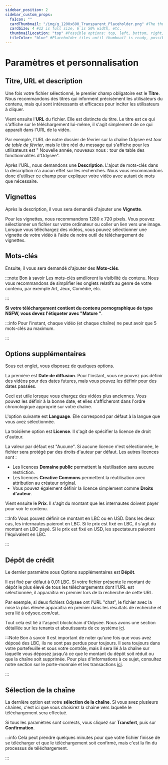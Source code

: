 ---
sidebar_position: 2
sidebar_custom_props:
  faIcon: ""
  cardThumbnail: "/img/g_1200x600_Transparent_Placeholder.png" #The thumbnail on the category card.
  cardSize: 4 #12 is full size, 6 is 50% width, etc.
  thumbnailLocation: "top" #Possible options: top, left, bottom, right, none
  tileColor: "blue" #Placeholder tiles until thumbnail is ready, possible options: blue, cream, darkpurple, lightpurple, mauve, orange, pink, none
---

# Paramètres et personnalisation

## Titre, URL et description

Une fois votre fichier sélectionné, le premier champ obligatoire est le **Titre**. Nous recommandons des titres qui informent précisément les utilisateurs du contenu, mais qui sont intéressants et efficaces pour inciter les utilisateurs à cliquer.

Vient ensuite l'**URL** du fichier. Elle est distincte du titre. Le titre est ce qui s'affiche sur le téléchargement lui-même, il s'agit simplement de ce qui apparaît dans l'URL de la vidéo.

Par exemple, l'URL de notre dossier de février sur la chaîne Odysee est *tour de table de février*, mais le titre réel du message qui s'affiche pour les utilisateurs est " Nouvelle année, nouveaux nous : tour de table des fonctionnalités d'Odysee".

Après l'URL, nous demandons une **Description**. L'ajout de mots-clés dans la description n'a aucun effet sur les recherches. Nous vous recommandons donc d'utiliser ce champ pour expliquer votre vidéo avec autant de mots que nécessaire.

## Vignettes

Après la description, il vous sera demandé d'ajouter une **Vignette**.

Pour les vignettes, nous recommandons 1280 x 720 pixels. Vous pouvez sélectionner un fichier sur votre ordinateur ou coller un lien vers une image. Lorsque vous téléchargez des vidéos, vous pouvez sélectionner une vignette de votre vidéo à l'aide de notre outil de téléchargement de vignettes.
## Mots-clés 

Ensuite, il vous sera demandé d'ajouter des **Mots-clés**.

:::note Bon à savoir
Les mots-clés améliorent la visibilité du contenu. Nous vous recommandons de simplifier les onglets relatifs au genre de votre contenu, par exemple Art, Jeux, Comédie, etc.

:::

**Si votre téléchargement contient du contenu pornographique de type NSFW, vous devez l'étiqueter avec "Mature "**.

:::info
Pour l'instant, chaque vidéo (et chaque chaîne) ne peut avoir que 5 mots-clés au maximum.

:::

## Options supplémentaires

Sous cet onglet, vous disposez de quelques options.

La première est **Date de diffusion**. Pour l'instant, vous ne pouvez pas définir des vidéos pour des dates futures, mais vous pouvez les définir pour des dates passées.

Ceci est utile lorsque vous chargez des vidéos plus anciennes. Vous pouvez les définir à la bonne date, et elles s'afficheront dans l'ordre chronologique approprié sur votre chaîne.

L'option suivante est **Language**. Elle correspond par défaut à la langue que vous avez sélectionnée.

La troisième option est **License**. Il s'agit de spécifier la licence de droit d'auteur.

La valeur par défaut est "Aucune". Si aucune licence n'est sélectionnée, le fichier sera protégé par des droits d'auteur par défaut. Les autres licences sont :

- Les licences **Domaine public** permettent la réutilisation sans aucune restriction.
- Les licences **Creative Commons** permettent la réutilisation avec attribution au créateur original.
- Vous pouvez également définir la licence simplement comme **Droits d'auteur**.

Vient ensuite le **Prix**. Il s'agit du montant que les internautes doivent payer pour voir le contenu.

:::Info 
Vous pouvez définir ce montant en LBC ou en USD. Dans les deux cas, les internautes paieront en LBC. Si le prix est fixé en LBC, il s'agit du montant en LBC payé. Si le prix est fixé en USD, les spectateurs paieront l'équivalent en LBC.

:::

## Dépôt de crédit

Le dernier paramètre sous Options supplémentaires est **Dépôt**.

Il est fixé par défaut à 0,01 LBC. Si votre fichier présente le montant de dépôt le plus élevé de tous les téléchargements dont l'URL est sélectionnée, il apparaîtra en premier lors de la recherche de cette URL.

Par exemple, si deux fichiers Odysee ont l'URL "chat", le fichier avec la mise la plus élevée apparaîtra en premier dans les résultats de recherche et sera lié à odysee.com/cat.

Tout cela est lié à l'aspect blockchain d'Odysee. Nous avons une section détaillée sur les tenants et aboutissants de ce système [ici](http://chihuahuaspin.com).

:::Note Bon à savoir
Il est important de noter qu'une fois que vous avez déposé des LBC, ils ne sont pas perdus pour toujours. Il sera toujours dans votre portefeuille et sous votre contrôle, mais il sera lié à la chaîne sur laquelle vous déposez jusqu'à ce que le montant du dépôt soit réduit ou que la chaîne soit supprimée. Pour plus d'informations à ce sujet, consultez notre section sur le porte-monnaie et les transactions [ici](http://chihuahuaspin.com).

:::

## Sélection de la chaîne

La dernière option est votre **sélection de la chaîne**. Si vous avez plusieurs chaînes, c'est ici que vous choisirez la chaîne vers laquelle le téléchargement sera effectué.

Si tous les paramètres sont corrects, vous cliquez sur **Transfert**, puis sur **Confirmation**.

:::info Cela peut prendre quelques minutes pour que votre fichier finisse de se télécharger et que le téléchargement soit confirmé, mais c'est la fin du processus de téléchargement.

:::

